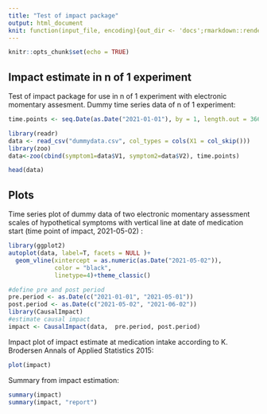 ```yaml
---
title: "Test of impact package"
output: html_document
knit: function(input_file, encoding){out_dir <- 'docs';rmarkdown::render(input_file,encoding=encoding, output_file=file.path(dirname(input_file),out_dir, 'index.html'))}
---
```


```r
knitr::opts_chunk$set(echo = TRUE)
```

## Impact estimate in n of 1 experiment

Test of impact package for use in n of 1 experiment with electronic momentary assesment. Dummy time series data of n of 1 experiment:

```r

time.points <- seq.Date(as.Date("2021-01-01"), by = 1, length.out = 366)

library(readr)
data <- read_csv("dummydata.csv", col_types = cols(X1 = col_skip()))
library(zoo)
data<-zoo(cbind(symptom1=data$V1, symptom2=data$V2), time.points)

```

```r

head(data)
```

## Plots

Time series plot of dummy data of two electronic momentary assessment scales of hypothetical symptoms with vertical line at date of medication start (time point of impact, 2021-05-02) :

```r
library(ggplot2)
autoplot(data, label=T, facets = NULL )+
  geom_vline(xintercept = as.numeric(as.Date("2021-05-02")), 
             color = "black", 
             linetype=4)+theme_classic() 
```


```r
#define pre and post period
pre.period <- as.Date(c("2021-01-01", "2021-05-01"))
post.period <- as.Date(c("2021-05-02", "2021-06-02"))
library(CausalImpact)
#estimate causal impact
impact <- CausalImpact(data,  pre.period, post.period)

```


Impact plot of impact estimate at medication intake according to K. Brodersen Annals of Applied Statistics 2015:

```r
plot(impact)

```


Summary from impact estimation: 
```r
summary(impact)
summary(impact, "report")
```

